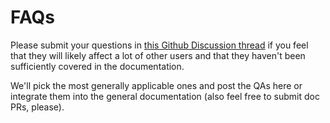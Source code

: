# FAQs

Please submit your questions in [this Github Discussion thread](https://github.com/bitsandbytes-foundation/bitsandbytes/discussions/1013) if you feel that they will likely affect a lot of other users and that they haven't been sufficiently covered in the documentation.

We'll pick the most generally applicable ones and post the QAs here or integrate them into the general documentation (also feel free to submit doc PRs, please).
